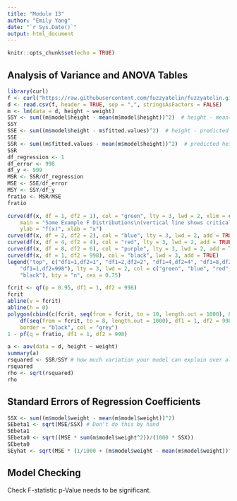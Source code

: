 ```yaml
---
title: "Module 13"
author: "Emily Yang"
date: "`r Sys.Date()`"
output: html_document
---
```


```r
knitr::opts_chunk$set(echo = TRUE)
```

## Analysis of Variance and ANOVA Tables

``` r
library(curl)
f <- curl("https://raw.githubusercontent.com/fuzzyatelin/fuzzyatelin.github.io/master/AN588_Fall23/zombies.csv")
d <- read.csv(f, header = TRUE, sep = ",", stringsAsFactors = FALSE)
m <- lm(data = d, height ~ weight)
SSY <- sum((m$model$height - mean(m$model$height))^2)  # height - mean(height)
SSY
SSE <- sum((m$model$height - m$fitted.values)^2)  # height - predicted height
SSE
SSR <- sum((m$fitted.values - mean(m$model$height))^2)  # predicted height - mean height
SSR
df_regression <- 1
df_error <- 998
df_y <- 999
MSR <- SSR/df_regression
MSE <- SSE/df_error
MSY <- SSY/df_y
fratio <- MSR/MSE
fratio
```

```r
curve(df(x, df = 1, df2 = 1), col = "green", lty = 3, lwd = 2, xlim = c(0, 10),
    main = "Some Example F Distributions\n(vertical line shows critical value for df1=1,df2=998)",
    ylab = "f(x)", xlab = "x")
curve(df(x, df = 2, df2 = 2), col = "blue", lty = 3, lwd = 2, add = TRUE)
curve(df(x, df = 4, df2 = 4), col = "red", lty = 3, lwd = 2, add = TRUE)
curve(df(x, df = 8, df2 = 6), col = "purple", lty = 3, lwd = 2, add = TRUE)
curve(df(x, df = 1, df2 = 998), col = "black", lwd = 3, add = TRUE)
legend("top", c("df1=1,df2=1", "df1=2,df2=2", "df1=4,df2=4", "df1=8,df2=6",
    "df1=1,df2=998"), lty = 3, lwd = 2, col = c("green", "blue", "red", "purple",
    "black"), bty = "n", cex = 0.75)

fcrit <- qf(p = 0.95, df1 = 1, df2 = 998)
fcrit
abline(v = fcrit)
abline(h = 0)
polygon(cbind(c(fcrit, seq(from = fcrit, to = 10, length.out = 1000), 8), c(0,
    df(seq(from = fcrit, to = 8, length.out = 1000), df1 = 1, df2 = 998), 0)),
    border = "black", col = "grey")
1 - pf(q = fratio, df1 = 1, df2 = 998)
```


```r
a <- aov(data = d, height ~ weight)
summary(a)
rsquared <- SSR/SSY # how much variation your model can explain over all the variation in the data
rsquared
rho <- sqrt(rsquared)
rho
```


## Standard Errors of Regression Coefficients

```r
SSX <- sum((m$model$weight - mean(m$model$weight))^2)
SEbeta1 <- sqrt(MSE/SSX) # Don't do this by hand
SEbeta1
SEbeta0 <- sqrt((MSE * sum(m$model$weight^2))/(1000 * SSX))
SEbeta0
SEyhat <- sqrt(MSE * (1/1000 + (m$model$weight - mean(m$model$weight))^2/SSX))

```

## Model Checking

Check F-statistic p-Value needs to be significant. 


